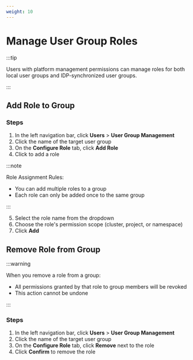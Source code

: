 ```yaml
---
weight: 10
---
```


# Manage User Group Roles

:::tip

Users with platform management permissions can manage roles for both local user groups and IDP-synchronized user groups.

:::

## Add Role to Group

### Steps

1. In the left navigation bar, click **Users** > **User Group Management**
2. Click the name of the target user group
3. On the **Configure Role** tab, click **Add Role**
4. Click to add a role

:::note

Role Assignment Rules:
- You can add multiple roles to a group
- Each role can only be added once to the same group

:::

5. Select the role name from the dropdown
6. Choose the role's permission scope (cluster, project, or namespace)
7. Click **Add**

## Remove Role from Group

:::warning

When you remove a role from a group:
- All permissions granted by that role to group members will be revoked
- This action cannot be undone

:::

### Steps

1. In the left navigation bar, click **Users** > **User Group Management**
2. Click the name of the target user group
3. On the **Configure Role** tab, click **Remove** next to the role
4. Click **Confirm** to remove the role